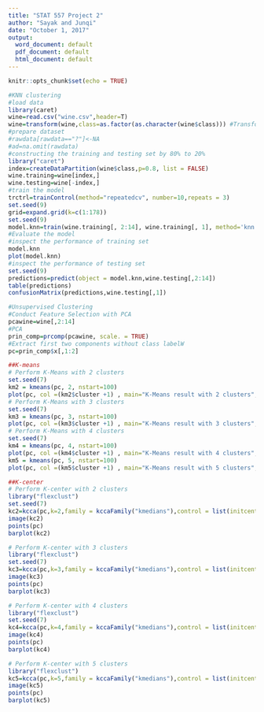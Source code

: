 ```yaml
---
title: "STAT 557 Project 2"
author: "Sayak and Junqi"
date: "October 1, 2017"
output:
  word_document: default
  pdf_document: default
  html_document: default
---
```


```r
knitr::opts_chunk$set(echo = TRUE)
```


```r
#KNN clustering
#load data
library(caret)
wine=read.csv("wine.csv",header=T)
wine=transform(wine,class=as.factor(as.character(wine$class))) #Transform class into factor for classification
#prepare dataset
#rawdata[rawdata=="?"]<-NA
#ad=na.omit(rawdata)
#constructing the training and testing set by 80% to 20%
library("caret")
index=createDataPartition(wine$class,p=0.8, list = FALSE)
wine.training=wine[index,]
wine.testing=wine[-index,]
#train the model
trctrl=trainControl(method="repeatedcv", number=10,repeats = 3)
set.seed(9)
grid=expand.grid(k=c(1:178))
set.seed(9)
model.knn=train(wine.training[, 2:14], wine.training[, 1], method='knn',trControl=trctrl,tuneGrid = grid,tuneLength = 2)
#Evaluate the model
#inspect the performance of training set
model.knn
plot(model.knn)
#inspect the performance of testing set
set.seed(9)
predictions=predict(object = model.knn,wine.testing[,2:14])
table(predictions)
confusionMatrix(predictions,wine.testing[,1])
```

```r
#Unsupervised Clustering
#Conduct Feature Selection with PCA
pcawine=wine[,2:14]
#PCA
prin_comp=prcomp(pcawine, scale. = TRUE)
#Extract first two components without class labelW
pc=prin_comp$x[,1:2]
```

```r
##K-means
# Perform K-Means with 2 clusters
set.seed(7)
km2 = kmeans(pc, 2, nstart=100)
plot(pc, col =(km2$cluster +1) , main="K-Means result with 2 clusters", pch=20, cex=2)
# Perform K-Means with 3 clusters
set.seed(7)
km3 = kmeans(pc, 3, nstart=100)
plot(pc, col =(km3$cluster +1) , main="K-Means result with 3 clusters", pch=20, cex=2)
# Perform K-Means with 4 clusters
set.seed(7)
km4 = kmeans(pc, 4, nstart=100)
plot(pc, col =(km4$cluster +1) , main="K-Means result with 4 clusters", pch=20, cex=2)
km5 = kmeans(pc, 5, nstart=100)
plot(pc, col =(km5$cluster +1) , main="K-Means result with 5 clusters", pch=20, cex=2)
```

```r
##K-center
# Perform K-center with 2 clusters
library("flexclust")
set.seed(7)
kc2=kcca(pc,k=2,family = kccaFamily("kmedians"),control = list(initcent="kmeanspp"))
image(kc2)
points(pc)
barplot(kc2)

# Perform K-center with 3 clusters
library("flexclust")
set.seed(7)
kc3=kcca(pc,k=3,family = kccaFamily("kmedians"),control = list(initcent="kmeanspp"))
image(kc3)
points(pc)
barplot(kc3)

# Perform K-center with 4 clusters
library("flexclust")
set.seed(7)
kc4=kcca(pc,k=4,family = kccaFamily("kmedians"),control = list(initcent="kmeanspp"))
image(kc4)
points(pc)
barplot(kc4)

# Perform K-center with 5 clusters
library("flexclust")
kc5=kcca(pc,k=5,family = kccaFamily("kmedians"),control = list(initcent="kmeanspp"))
image(kc5)
points(pc)
barplot(kc5)


```























